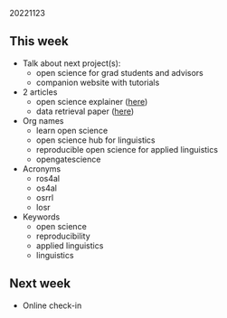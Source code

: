 20221123  

## This week

- Talk about next project(s): 
  - open science for grad students and advisors
  - companion website with tutorials

- 2 articles
  - open science explainer ([here](https://online.ucpress.edu/collabra/article/7/1/18684/115927/Easing-Into-Open-Science-A-Guide-for-Graduate))
  - data retrieval paper ([here](https://journals.plos.org/plosone/article?id=10.1371/journal.pone.0201856))

- Org names
  - learn open science
  - open science hub for linguistics
  - reproducible open science for applied linguistics
  - opengatescience
- Acronyms
  - ros4al
  - os4al
  - osrrl
  - losr

- Keywords
  - open science
  - reproducibility
  - applied linguistics
  - linguistics



## Next week

- Online check-in
